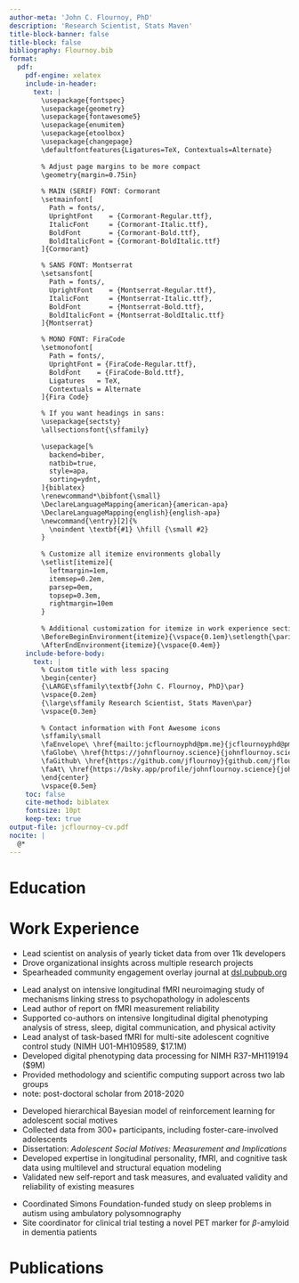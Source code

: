 ```yaml
---
author-meta: 'John C. Flournoy, PhD'
description: 'Research Scientist, Stats Maven'
title-block-banner: false 
title-block: false
bibliography: Flournoy.bib
format: 
  pdf:
    pdf-engine: xelatex
    include-in-header: 
      text: |
        \usepackage{fontspec}
        \usepackage{geometry}
        \usepackage{fontawesome5}
        \usepackage{enumitem}
        \usepackage{etoolbox}
        \usepackage{changepage}
        \defaultfontfeatures{Ligatures=TeX, Contextuals=Alternate}
        
        % Adjust page margins to be more compact
        \geometry{margin=0.75in}
        
        % MAIN (SERIF) FONT: Cormorant
        \setmainfont[
          Path = fonts/,
          UprightFont    = {Cormorant-Regular.ttf},
          ItalicFont     = {Cormorant-Italic.ttf},
          BoldFont       = {Cormorant-Bold.ttf},
          BoldItalicFont = {Cormorant-BoldItalic.ttf}
        ]{Cormorant}

        % SANS FONT: Montserrat
        \setsansfont[
          Path = fonts/,
          UprightFont    = {Montserrat-Regular.ttf},
          ItalicFont     = {Montserrat-Italic.ttf},
          BoldFont       = {Montserrat-Bold.ttf},
          BoldItalicFont = {Montserrat-BoldItalic.ttf}
        ]{Montserrat}

        % MONO FONT: FiraCode
        \setmonofont[
          Path = fonts/,
          UprightFont = {FiraCode-Regular.ttf},
          BoldFont    = {FiraCode-Bold.ttf},
          Ligatures   = TeX,
          Contextuals = Alternate
        ]{Fira Code}

        % If you want headings in sans:
        \usepackage{sectsty}
        \allsectionsfont{\sffamily}
        
        \usepackage[%
          backend=biber,
          natbib=true,
          style=apa,
          sorting=ydnt,
        ]{biblatex} 
        \renewcommand*\bibfont{\small} 
        \DeclareLanguageMapping{american}{american-apa}
        \DeclareLanguageMapping{english}{english-apa}
        \newcommand{\entry}[2]{%
          \noindent \textbf{#1} \hfill {\small #2}
        }
        
        % Customize all itemize environments globally
        \setlist[itemize]{
          leftmargin=1em,
          itemsep=0.2em,
          parsep=0em,
          topsep=0.3em,
          rightmargin=10em
        }
        
        % Additional customization for itemize in work experience sections
        \BeforeBeginEnvironment{itemize}{\vspace{0.1em}\setlength{\parindent}{0pt}}
        \AfterEndEnvironment{itemize}{\vspace{0.4em}}
    include-before-body:
      text: |
        % Custom title with less spacing
        \begin{center}
        {\LARGE\sffamily\textbf{John C. Flournoy, PhD}\par}
        \vspace{0.2em}
        {\large\sffamily Research Scientist, Stats Maven\par}
        \vspace{0.3em}
        
        % Contact information with Font Awesome icons
        \sffamily\small
        \faEnvelope\ \href{mailto:jcflournoyphd@pm.me}{jcflournoyphd@pm.me} \quad
        \faGlobe\ \href{https://johnflournoy.science}{johnflournoy.science} \quad
        \faGithub\ \href{https://github.com/jflournoy}{github.com/jflournoy} \quad
        \faAt\ \href{https://bsky.app/profile/johnflournoy.science}{johnflournoy.science}
        \end{center}
        \vspace{0.5em}
    toc: false
    cite-method: biblatex
    fontsize: 10pt
    keep-tex: true
output-file: jcflournoy-cv.pdf
nocite: |
  @*
---
```


# Education

\entry{Ph.D., Psychology, University of Oregon \\ \textmd{Dissertation: \textit{Adolescent Social Motives: Measurement and Implications}}}{2018}

\entry{M.S., Psychology, University of Oregon}{2014}

\entry{B.A., Cognitive Science, University of California, Berkeley}{2005}

# Work Experience

\entry{Principal Research Scientist, Developer Success Lab, Pluralsight}{2024--present}


- Lead scientist on analysis of yearly ticket data from over 11k developers
- Drove organizational insights across multiple research projects
- Spearheaded community engagement overlay journal at [dsl.pubpub.org](http://dsl.pubpub.org)


\entry{Research Associate, Harvard University, Cambridge, MA}{2018–2024}


- Lead analyst on intensive longitudinal fMRI neuroimaging study of mechanisms linking stress to psychopathology in adolescents
- Lead author of report on fMRI measurement reliability
- Supported co-authors on intensive longitudinal digital phenotyping analysis of stress, sleep, digital communication, and physical activity
- Lead analyst of task-based fMRI for multi-site adolescent cognitive control study (NIMH U01-MH109589, $17.1M)
- Developed digital phenotyping data processing for NIMH R37-MH119194 ($9M)
- Provided methodology and scientific computing support across two lab groups
- note: post-doctoral scholar from 2018-2020


\entry{Graduate Research Fellow, University of Oregon, Eugene, OR}{2012–2018}

- Developed hierarchical Bayesian model of reinforcement learning for adolescent social motives
- Collected data from 300+ participants, including foster-care-involved adolescents
- Dissertation: *Adolescent Social Motives: Measurement and Implications*
- Developed expertise in longitudinal personality, fMRI, and cognitive task data using multilevel and structural equation modeling
- Validated new self-report and task measures, and evaluated validity and reliability of existing measures

\entry{Research Coordinator, Stanford University, Stanford, CA}{2009–2012}

- Coordinated Simons Foundation-funded study on sleep problems in autism using ambulatory polysomnography
- Site coordinator for clinical trial testing a novel PET marker for $\beta$-amyloid in dementia patients

# Publications

::: {#refs}
:::